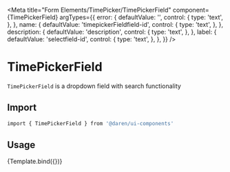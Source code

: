 
<Meta
  title="Form Elements/TimePicker/TimePickerField"
  component={TimePickerField}
  argTypes={{
    error: {
      defaultValue: '',
      control: {
        type: 'text',
      },
    },
    name: {
      defaultValue: 'timepickerFieldfield-id',
      control: {
        type: 'text',
      },
    },
    description: {
      defaultValue: 'description',
      control: {
        type: 'text',
      },
    },
    label: {
      defaultValue: 'selectfield-id',
      control: {
        type: 'text',
      },
    },
  }}
/>


# TimePickerField

`TimePickerField` is a dropdown field with search functionality

<Actions packageName="form-elements" />

<Story name="example">
  <div className="mb-8">
    <TimePickerField
      name="timepickerField"
      label="label"
      description="description"
    />
  </div>
</Story>

## Import

```bash
import { TimePickerField } from '@daren/ui-components'
```

## Usage

<Canvas>
  <Story name="usage">{Template.bind({})}</Story>
</Canvas>

<ArgsTable story="usage" />
